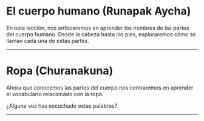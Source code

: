 
# **El cuerpo humano (Runapak Aycha)**
En esta lección, nos enfocaremos en aprender los nombres de las partes del cuerpo humano.
Desde la cabeza hasta los pies, exploraremos cómo se llaman cada una de estas partes. 

<ImageFlipContainer lecture="body" tag="body"/>
<hr/>

# Ropa (Churanakuna)
Ahora que conocemos las partes del cuerpo nos centraremos en aprender el vocabulario relacionado con la ropa. 

<ImageFlipContainer lecture="body" tag="clothes"/>

<ComicSpeechBubble text="" character = "humuFeliz" alignment="right" >
¿Alguna vez has escuchado estas palabras?
</ComicSpeechBubble>

<hr />
<Quiz lecture="body" />
